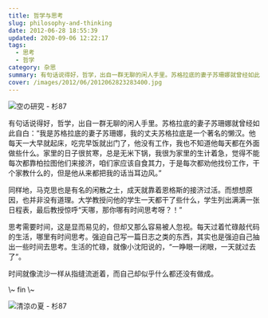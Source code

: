 ```yaml
---
title: 哲学与思考
slug: philosophy-and-thinking
date: 2012-06-28 18:55:39
updated: 2020-09-06 12:22:17
tags:
  - 思考
  - 哲学
category: 杂思
summary: 有句话说得好，哲学，出自一群无聊的闲人手里。苏格拉底的妻子苏珊娜就曾经如此自白：“我是苏格拉底的妻子苏珊娜，我的丈夫苏格拉底是一个著名的懒汉。
cover: /images/2012/06/2012062823283400.jpg
---
```


![空の研究 - 杉87](/images/2012/06/2012062823295700.jpg)

<MusicPlayer netease={28587152} />

有句话说得好，哲学，出自一群无聊的闲人手里。苏格拉底的妻子苏珊娜就曾经如此自白：“我是苏格拉底的妻子苏珊娜，我的丈夫苏格拉底是一个著名的懒汉。他每天一大早就起床，吃完早饭就出门了，他没有工作，我也不知道他每天都在外面做些什么。家里的日子很贫寒，总是无米下锅，我很为家里的生计着急，觉得不能每次都靠柏拉图他们来接济，咱们家应该自食其力，于是每次都劝他找份工作，干个家教什么的，但是他从来都把我的话当耳边风。”

同样地，马克思也是有名的闲散之士，成天就靠着恩格斯的接济过活。而想想原因，也并非没有道理。大学教授问他的学生一天都干了些什么，学生列出满满一张日程表，最后教授惊呼“天哪，那你哪有时间思考呀？！”

思考需要时间，这是显而易见的，但却又那么容易被人忽视。每天过着忙碌敲代码的生活，哪里有时间思考。强迫自己写一篇日志之类的东西，其实也是强迫自己抽出一些时间去思考。生活的忙碌，就像小沈阳说的，“一睁眼一闭眼，一天就过去了”。

时间就像流沙一样从指缝流逝着，而自己却似乎什么都还没有做成。

<p style={{textAlign: "center"}}>\~ fin \~</p>

![清涼の夏 - 杉87](/images/2012/06/2012062823300200.jpg)
